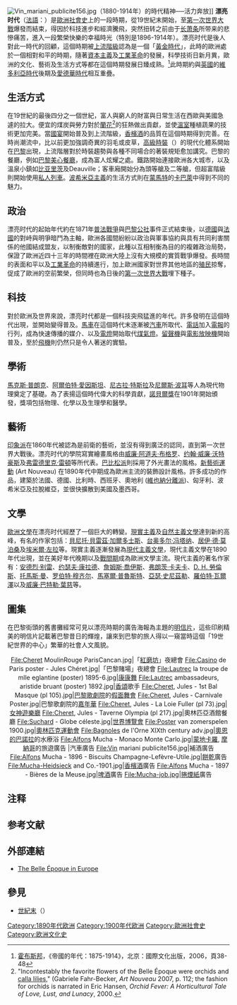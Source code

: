 {{For|2016年台湾的电视剧|美好年代 (電視劇)}}
[[File:Vin_mariani_publicite156.jpg|thumb]]（1880-1914年）的時代精神──活力奔放]]
'''漂亮时代'''（[[法語|法語]]：{{lang|fr|'''Belle Époque'''}}）是[[歐洲社會史|歐洲社會史]]上的一段時期，從19世紀末開始，至[[第一次世界大戰|第一次世界大戰]]爆發而結束，得因於科技進步和經濟騰飛，突然扭转之前由于[[长萧条|长萧条]]所带来的悲慘痛苦，進入一段繁榮快樂的幸福時光（特別是1896-1914年）。漂亮时代是後人對此一時代的回顧，這個時期被[[上流階級|上流階級]]認為是一個「[[黃金時代|黃金時代]]」，此時的歐洲處於一個相對和平的時期，隨著[[資本主義|資本主義]]及[[工業革命|工業革命]]的發展，科學技術日新月異，歐洲的文化、藝術及生活方式等都在這個時期發展日臻成熟。<ref>[[霍布斯邦|霍布斯邦]]，《帝國的年代：1875-1914》，北京：國際文化出版，2006，頁38-48</ref>此時期約與[[英國|英國]]的[[維多利亞時代|維多利亞時代]]後期及[[愛德華時代|愛德華時代]]相互重疊。

== 生活方式 ==
在19世紀的最後四分之一個世紀，富人與窮人的財富與日常生活在西歐與美國急遽的拉大。便宜的煤炭與勞力對於[[蘭花|蘭花]]<ref>"Incontestably the favorite flowers of the Belle Époque were orchids and [[Calla_lily|calla lilies]]," (Gabriele Fahr-Becker, ''Art Nouveau'' 2007, p. 112; the fashion for orchids is narrated in Eric Hansen, ''Orchid Fever: A Horticultural Tale of Love, Lust, and Lunacy'', 2000.</ref>的狂熱做出貢獻，並使[[溫室|溫室]]種植蔬果的技術更加完美。當[[國宴|國宴]]開始普及到上流階級，[[香檳酒|香檳酒]]的品質在這個時期得到完善。在時尚潮流中，比以前更加強調奇異的羽毛或皮草，[[高級時裝|高級時裝]]（{{lang|fr|haute couture}}）的現代化體系開始在[[巴黎|巴黎]]出現，上流階層對於時裝趨勢與各種不同場合的著裝規矩愈加講究。巴黎的餐廳，例如[[巴黎美心餐廳|巴黎美心餐廳]]，成為富人炫耀之處{{efn|The Belle Époque chefs ''par excellence'' were not the household chefs of grand aristocrats like [[Marie-Antoine_Carême|Carème]], but [[restaurateur|restaurateur]]s [[César_Ritz|César Ritz]] and [[Auguste_Escoffier|Auguste Escoffier]].}}。鐵路開始連接歐洲各大城市，以及溫泉小鎮如[[比亚里茨|比亚里茨]]及Deauville；客車廂開始分為頭等艙及二等艙，但超富階級則開始使用[[私人列車|私人列車]]。[[波希米亞主義|波希米亞主義]]的生活方式則在[[蒙馬特|蒙馬特]]的[[卡巴萊|卡巴萊]]中得到不同的魅力。

== 政治 ==
漂亮时代的起始年代約在1871年[[普法戰爭|普法戰爭]]與[[巴黎公社|巴黎公社]]事件正式結束後，以[[德國|德國]]與[[法國|法國]]的對峙與明爭暗鬥為主軸，歐洲各國間紛紛以政治與軍事協約與具有共同利害關係的他國結成盟友，以制衡敵對的國家，此種以互相制衡為目的的複雜政治局勢，保證了歐洲近四十三年的時間裡在歐洲大陸上沒有大規模的實質戰爭爆發。長時間的表面和平以及[[工業革命|工業革命]]的持續進行，加上歐洲國家對世界其他地區的[[殖民|殖民]]掠奪，促成了歐洲的空前繁榮，但同時也為日後的[[第一次世界大戰|第一次世界大戰]]埋下種子。

== 科技 ==
對於歐洲及世界來說，漂亮时代都是一個科技突飛猛進的年代。許多發明在這個時代出現，並開始變得普及。[[馬車|馬車]]在這個時代末逐漸被[[汽車|汽車]]所取代、[[電話|電話]]加入[[電報|電報]]的行列，成為快速傳播的媒介、以及[[電燈|電燈]]開始取代[[煤氣燈|煤氣燈]]。[[留聲機|留聲機]]與[[電影放映機|電影放映機]]開始普及，至於[[飛機|飛機]]則仍然只是令人著迷的實驗。

== 學術 ==
[[馬克斯·普朗克|馬克斯·普朗克]]、[[阿爾伯特·愛因斯坦|阿爾伯特·愛因斯坦]]、[[尼古拉·特斯拉|尼古拉·特斯拉]]及[[尼爾斯·波耳|尼爾斯·波耳]]等人為現代物理奠定了基礎。為了表揚這個時代偉大的科學貢獻，[[諾貝爾獎|諾貝爾獎]]在1901年開始頒發，獎項包括物理、化學以及生理學和醫學。

== 藝術 ==
[[印象派|印象派]]在1860年代被認為是前衛的藝術，並沒有得到廣泛的認同，直到第一次世界大戰後。漂亮时代的學院寫實繪畫風格由[[威廉·阿道夫·布格罗|威廉·阿道夫·布格罗]]、[[约翰·威廉·沃特豪斯|约翰·威廉·沃特豪斯]]及[[弗雷德里克·雷頓|弗雷德里克·雷頓]]等所代表。[[巴比松派|巴比松派]]則採用了外光畫法的風格。[[新藝術運動|新藝術運動]] (Art Nouveau) 在1890年代中期成為歐洲主流的裝飾設計風格。許多成功的作品，建築於法國、德國、比利時、西班牙、奧地利 ([[維也納分離派|維也納分離派]])、匈牙利、波希米亞及拉脫維亞，並很快擴散到美國及墨西哥。

== 文學 ==
[[歐洲文學|歐洲文學]]在漂亮时代經歷了一個巨大的轉變。[[現實主義文學|現實主義]]及[[自然主義文學|自然主義文學]]達到新的高峰，有名的作家包括：[[貝尼托·貝雷茲·加爾多士斯|貝尼托·貝雷茲·加爾多士斯]]、[[台奥多尔·冯塔纳|台奥多尔·冯塔纳]]、[[居伊·德·莫泊桑|居伊·德·莫泊桑]]及[[埃米爾·左拉|埃米爾·左拉]]等。現實主義逐漸發展為[[現代主義文學|現代主義文學]]，現代主義文學在1890年代出現，並在美好年代晚期以及[[戰間期|戰間期]]成為歐洲文學主流。現代主義的著名作家有：[[安德烈·别雷|安德烈·别雷]]、[[约瑟夫·康拉德|约瑟夫·康拉德]]、[[詹姆斯·喬伊斯|詹姆斯·喬伊斯]]、[[弗朗茨·卡夫卡|弗朗茨·卡夫卡]]、[[大衛·赫伯特·勞倫斯|D. H. 勞倫斯]]、[[托馬斯·曼|托馬斯·曼]]、[[罗伯特·穆齐尔|罗伯特·穆齐尔]]、[[馬塞爾·普魯斯特|馬塞爾·普魯斯特]]、[[亞瑟·史尼茲勒|亞瑟·史尼茲勒]]、[[羅伯特·瓦爾澤|羅伯特·瓦爾澤]]以及[[威廉·巴特勒·葉慈|威廉·巴特勒·葉慈]]等。

== 圖集 ==
在巴黎街頭的舊書攤經常可見以漂亮時期的廣告海報為主題的[[明信片|明信片]]，這些印刷精美的明信片記載著巴黎昔日的輝煌，讓來到巴黎的旅人得以一窺當時這個「19世紀世界的中心」繁華的社會人文風貌。

<center>
<gallery caption="漂亮時期的廣告海報">
File:Cheret MoulinRouge ParisCancan.jpg|「[[紅磨坊|紅磨坊]]」夜總會
File:Casino de Paris poster - Jules Chéret.jpg|「巴黎賭場」夜總會
File:Lautrec la troupe de mlle eglantine (poster) 1895-6.jpg|[[康康舞|康康舞]]
File:Lautrec ambassadeurs, aristide bruant (poster) 1892.jpg|[[香頌|香頌]]歌手
File:Cheret, Jules - 1st Bal Masque (pl 105).jpg|[[巴黎歌劇院|巴黎歌劇院]]的[[假面舞會|假面舞會]]
File:Cheret, Jules - Carnivale Poster.jpg|巴黎歌劇院的[[嘉年華|嘉年華]]
File:Cheret, Jules - La Loie Fuller (pl 73).jpg|[[女神遊樂廳|女神遊樂廳]]
File:Cheret, Jules - Taverne Olympia (pl 217).jpg|奧林匹亞酒館餐廳
File:Suchard - Globe céleste.jpg|[[1900年世界博览会|世界博覽會]]
File:Poster van zomerspelen 1900.jpg|[[1900年夏季奥林匹克运动会|奧林匹克運動會]]
File:Bagnoles de l'Orne XIXth century adv.jpg|[[奧恩的巴諾拉|奧恩的巴諾拉]]的水療浴
File:Alfons Mucha - Monaco Monte Carlo.jpg|[[蒙地卡羅|蒙地卡羅]], [[摩納哥|摩納哥]]的旅遊廣告
|汽車廣告
File:Vin mariani publicite156.jpg|補酒廣告
File:Alfons Mucha - 1896 - Biscuits Champagne-Lefèvre-Utile.jpg|[[餅乾|餅乾]]廣告
File:Mucha-Heidsieck and Co.-1901.jpg|[[香檳酒|香檳酒]]廣告
File:Alfons Mucha - 1897 - Bières de la Meuse.jpg|[[啤酒|啤酒]]廣告
File:Mucha-job.jpg|[[捲煙紙|捲煙紙]]廣告
</gallery>
</center>

== 注释 ==
{{notelist|iger=}}

== 参考文献 ==
{{Reflist}}

== 外部連結 ==
* [http://www.la-belle-epoque.de/ The Belle Époque in Europe] {{de}}{{fr}}{{en}}{{it}}

== 參見 ==
* [[世紀末|世紀末]]（{{lang|fr|fin de siècle}}）

[[Category:1890年代欧洲|Category:1890年代欧洲]]
[[Category:1900年代欧洲|Category:1900年代欧洲]]
[[Category:歐洲社會史|Category:歐洲社會史]]
[[Category:欧洲文化史|Category:欧洲文化史]]